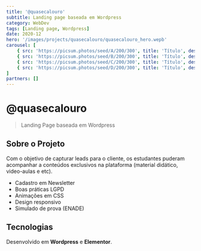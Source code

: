 ```yaml
---
title: '@quasecalouro'
subtitle: Landing page baseada em Wordpress
category: WebDev
tags: [Landing page, Wordpress]
date: 2020-12
hero: '/images/projects/quasecalouro/quasecalouro_hero.wepb'
carousel: [
	{ src: 'https://picsum.photos/seed/A/200/300', title: 'Título', description: 'Descrição' },
	{ src: 'https://picsum.photos/seed/B/200/300', title: 'Título', description: 'Descrição' },
	{ src: 'https://picsum.photos/seed/C/200/300', title: 'Título', description: 'Descrição' },
	{ src: 'https://picsum.photos/seed/D/200/300', title: 'Título', description: 'Descrição' },
]
partners: []
---
```


# @quasecalouro

> Landing Page baseada em Wordpress

## Sobre o Projeto

Com o objetivo de capturar leads para o cliente, os estudantes puderam acompanhar a conteúdos exclusivos na plataforma (material didático, video-aulas e etc).

- Cadastro em Newsletter
- Boas práticas LGPD
- Animações em CSS
- Design responsivo
- Simulado de prova (ENADE)

## Tecnologias

Desenvolvido em **Wordpress** e **Elementor**.